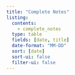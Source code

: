 ```yaml
---
title: "Complete Notes"
listing:
  contents:
    - complete_notes
  type: table
  fields: [date, title]
  date-format: "MM-DD"
  sort: [date]
  sort-ui: false
  filter-ui: false
---
```


